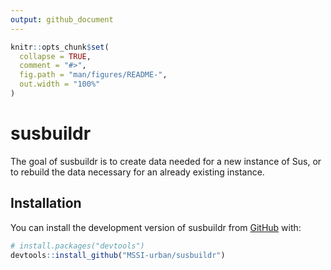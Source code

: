 ```yaml
---
output: github_document
---
```


<!-- README.md is generated from README.Rmd. Please edit that file-->

```r
knitr::opts_chunk$set(
  collapse = TRUE,
  comment = "#>",
  fig.path = "man/figures/README-",
  out.width = "100%"
)
```

# susbuildr

<!-- badges: start -->
<!-- badges: end -->

The goal of susbuildr is to create data needed for a new instance of Sus, or to rebuild the data necessary for an already existing instance.

## Installation

You can install the development version of susbuildr from [GitHub](https://github.com/) with:

``` r
# install.packages("devtools")
devtools::install_github("MSSI-urban/susbuildr")
```
